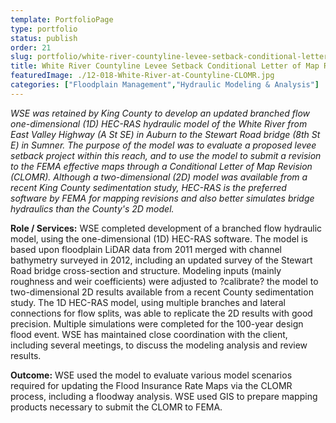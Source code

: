 ```yaml
---
template: PortfolioPage
type: portfolio
status: publish
order: 21
slug: portfolio/white-river-countyline-levee-setback-conditional-letter-of-map-revision
title: White River Countyline Levee Setback Conditional Letter of Map Revision
featuredImage: ./12-018-White-River-at-Countyline-CLOMR.jpg
categories: ["Floodplain Management","Hydraulic Modeling & Analysis"]
---
```


_WSE was retained by King County to develop an updated branched flow one-dimensional (1D) HEC-RAS hydraulic model of the White River from East Valley Highway (A St SE) in Auburn to the Stewart Road bridge (8th St E) in Sumner. The purpose of the model was to evaluate a proposed levee setback project within this reach, and to use the model to submit a revision to the FEMA effective maps through a Conditional Letter of Map Revision (CLOMR). Although a two-dimensional (2D) model was available from a recent King County sedimentation study, HEC-RAS is the preferred software by FEMA for mapping revisions and also better simulates bridge hydraulics than the County's 2D model._  
  
**Role / Services:** WSE completed development of a branched flow hydraulic model, using the one-dimensional (1D) HEC-RAS software. The model is based upon floodplain LiDAR data from 2011 merged with channel bathymetry surveyed in 2012, including an updated survey of the Stewart Road bridge cross-section and structure. Modeling inputs (mainly roughness and weir coefficients) were adjusted to ?calibrate? the model to two-dimensional 2D results available from a recent County sedimentation study. The 1D HEC-RAS model, using multiple branches and lateral connections for flow splits, was able to replicate the 2D results with good precision. Multiple simulations were completed for the 100-year design flood event. WSE has maintained close coordination with the client, including several meetings, to discuss the modeling analysis and review results.  
  
**Outcome:** WSE used the model to evaluate various model scenarios required for updating the Flood Insurance Rate Maps via the CLOMR process, including a floodway analysis. WSE used GIS to prepare mapping products necessary to submit the CLOMR to FEMA.